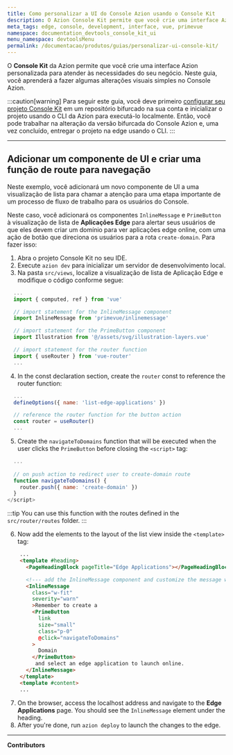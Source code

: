 ```yaml
---
title: Como personalizar a UI do Console Azion usando o Console Kit
description: O Azion Console Kit permite que você crie uma interface Azion personalizada para atender às necessidades do seu negócio. Neste guia, você aprenderá a fazer algumas alterações visuais simples no Console Azion.
meta_tags: edge, console, development, interface, vue, primevue
namespace: documentation_devtools_console_kit_ui
menu_namespace: devtoolsMenu
permalink: /documentacao/produtos/guias/personalizar-ui-console-kit/
---
```


O **Console Kit** da Azion permite que você crie uma interface Azion personalizada para atender às necessidades do seu negócio. Neste guia, você aprenderá a fazer algumas alterações visuais simples no Console Azion.

:::caution[warning]
Para seguir este guia, você deve primeiro [configurar seu projeto Console Kit](/pt-br/documentacao/devtools/console-kit/#configure-um-projeto) em um repositório bifurcado na sua conta e inicializar o projeto usando o CLI da Azion para executá-lo localmente. Então, você pode trabalhar na alteração da versão bifurcada do Console Azion e, uma vez concluído, entregar o projeto na edge usando o CLI.
:::

---

## Adicionar um componente de UI e criar uma função de route para navegação

Neste exemplo, você adicionará um novo componente de UI a uma visualização de lista para chamar a atenção para uma etapa importante de um processo de fluxo de trabalho para os usuários do Console.

Neste caso, você adicionará os componentes `InlineMessage` e `PrimeButton` à visualização de lista de **Aplicações Edge** para alertar seus usuários de que eles devem criar um domínio para ver aplicações edge online, com uma ação de botão que direciona os usuários para a rota `create-domain`. Para fazer isso:

1. Abra o projeto Console Kit no seu IDE.
2. Execute `azion dev` para inicializar um servidor de desenvolvimento local.
3. Na pasta `src/views`, localize a visualização de lista de Aplicação Edge e modifique o código conforme segue:


```js title="src/views/EdgeApplications/ListView.vue"
  ...
  import { computed, ref } from 'vue'

  // import statement for the InlineMessage component
  import InlineMessage from 'primevue/inlinemessage'

  // import statement for the PrimeButton component
  import Illustration from '@/assets/svg/illustration-layers.vue'

  // import statement for the router function
  import { useRouter } from 'vue-router'
  ...
```

4. In the const declaration section, create the `router` const to reference the router function:

```js title="src/views/EdgeApplications/ListView.vue"
  ...
  defineOptions({ name: 'list-edge-applications' })

  // reference the router function for the button action
  const router = useRouter()
  ...  
```

5. Create the `navigateToDomains` function that will be executed when the user clicks the `PrimeButton` before closing the `<script>` tag:

```js title="src/views/EdgeApplications/ListView.vue"
  ...
  
  // on push action to redirect user to create-domain route
  function navigateToDomains() {
    router.push({ name: 'create-domain' })
  }
</script>
```

:::tip
You can use this function with the routes defined in the `src/router/routes` folder.
:::

6. Now add the elements to the layout of the list view inside the `<template>` tag:

```html title="src/views/EdgeApplications/ListView.vue"
    ...
    <template #heading>
      <PageHeadingBlock pageTitle="Edge Applications"></PageHeadingBlock>

      <!--- add the InlineMessage component and customize the message with the button --->
      <InlineMessage
        class="w-fit"
        severity="warn"
        >Remember to create a
        <PrimeButton
          link
          size="small"
          class="p-0"
          @click="navigateToDomains"
        >
          Domain
        </PrimeButton>
         and select an edge application to launch online.
      </InlineMessage>
    </template>
    <template #content>
    ...
```

7. On the browser, access the localhost address and navigate to the **Edge Applications** page. You should see the `InlineMessage` element under the heading.
8. After you're done, run `azion deploy` to launch the changes to the edge.

---


**Contributors**

<AuthorList filePath="src/content/docs/en/pages/guides/devtools/customize-console-ui/index.mdx"/>